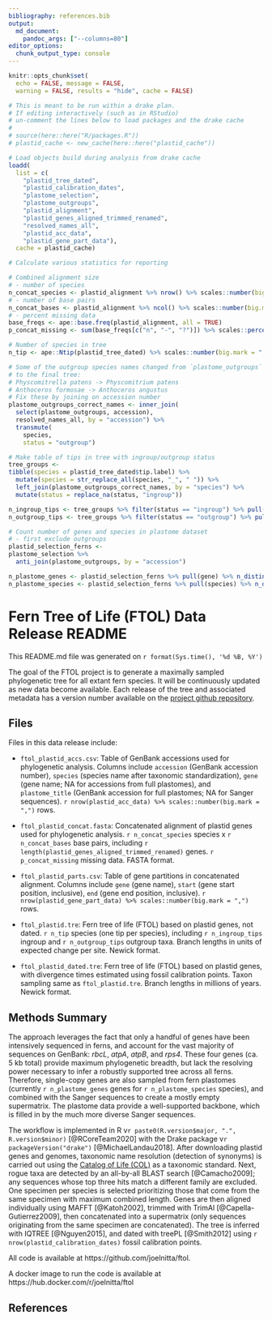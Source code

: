 ```yaml
---
bibliography: references.bib
output: 
  md_document:
    pandoc_args: ["--columns=80"]
editor_options:
  chunk_output_type: console
---
```


```r
knitr::opts_chunk$set(
  echo = FALSE, message = FALSE,
  warning = FALSE, results = "hide", cache = FALSE)

# This is meant to be run within a drake plan.
# If editing interactively (such as in RStudio)
# un-comment the lines below to load packages and the drake cache
# 
# source(here::here("R/packages.R"))
# plastid_cache <- new_cache(here::here("plastid_cache"))

# Load objects build during analysis from drake cache
loadd(
  list = c(
    "plastid_tree_dated",
    "plastid_calibration_dates",
    "plastome_selection",
    "plastome_outgroups",
    "plastid_alignment",
    "plastid_genes_aligned_trimmed_renamed",
    "resolved_names_all",
    "plastid_acc_data",
    "plastid_gene_part_data"),
  cache = plastid_cache)

```

```r
# Calculate various statistics for reporting

# Combined alignment size
# - number of species
n_concat_species <- plastid_alignment %>% nrow() %>% scales::number(big.mark = ",")
# - number of base pairs
n_concat_bases <- plastid_alignment %>% ncol() %>% scales::number(big.mark = ",")
# - percent missing data
base_freqs <- ape::base.freq(plastid_alignment, all = TRUE)
p_concat_missing <- sum(base_freqs[c("n", "-", "?")]) %>% scales::percent(accuracy = 0.01)

# Number of species in tree
n_tip <- ape::Ntip(plastid_tree_dated) %>% scales::number(big.mark = ",")

# Some of the outgroup species names changed from `plastome_outgroups` data
# to the final tree:
# Physcomitrella patens -> Physcomitrium patens
# Anthoceros formosae -> Anthoceros angustus
# Fix these by joining on accession number
plastome_outgroups_correct_names <- inner_join(
  select(plastome_outgroups, accession), 
  resolved_names_all, by = "accession") %>%
  transmute(
    species,
    status = "outgroup")

# Make table of tips in tree with ingroup/outgroup status
tree_groups <-
tibble(species = plastid_tree_dated$tip.label) %>%
  mutate(species = str_replace_all(species, "_", " ")) %>%
  left_join(plastome_outgroups_correct_names, by = "species") %>%
  mutate(status = replace_na(status, "ingroup"))

n_ingroup_tips <- tree_groups %>% filter(status == "ingroup") %>% pull(species) %>% n_distinct() %>% scales::number(big.mark = ",")
n_outgroup_tips <- tree_groups %>% filter(status == "outgroup") %>% pull(species) %>% n_distinct() %>% scales::number(big.mark = ",")

# Count number of genes and species in plastome dataset
# - first exclude outgroups
plastid_selection_ferns <-
plastome_selection %>%
  anti_join(plastome_outgroups, by = "accession")

n_plastome_genes <- plastid_selection_ferns %>% pull(gene) %>% n_distinct()
n_plastome_species <- plastid_selection_ferns %>% pull(species) %>% n_distinct()
```

# Fern Tree of Life (FTOL) Data Release README

This README.md file was generated on `r format(Sys.time(), '%d %B, %Y')`

The goal of the FTOL project is to generate a maximally sampled phylogenetic tree for all extant fern species. It will be continuously updated as new data become available. Each release of the tree and associated metadata has a version number available on the [project github repository](https://github.com/joelnitta/ftol).

## Files

Files in this data release include:

- `ftol_plastid_accs.csv`: Table of GenBank accessions used for phylogenetic analysis. Columns include `accession` (GenBank accession number), `species` (species name after taxonomic standardization), `gene` (gene name; NA for accessions from full plastomes), and `plastome_title` (GenBank accession for full plastomes; NA for Sanger sequences). `r nrow(plastid_acc_data) %>% scales::number(big.mark = ",")` rows.

- `ftol_plastid_concat.fasta`: Concatenated alignment of plastid genes used for phylogenetic analysis. `r n_concat_species` species x `r n_concat_bases` base pairs, including `r length(plastid_genes_aligned_trimmed_renamed)` genes. `r p_concat_missing` missing data. FASTA format.

- `ftol_plastid_parts.csv`: Table of gene partitions in concatenated alignment. Columns include `gene` (gene name), `start` (gene start position, inclusive), `end` (gene end position, inclusive). `r nrow(plastid_gene_part_data) %>% scales::number(big.mark = ",")` rows.

- `ftol_plastid.tre`: Fern tree of life (FTOL) based on plastid genes, not dated. `r n_tip` species (one tip per species), including `r n_ingroup_tips` ingroup and `r n_outgroup_tips` outgroup taxa. Branch lengths in units of expected change per site. Newick format.

- `ftol_plastid_dated.tre`: Fern tree of life (FTOL) based on plastid genes, with divergence times estimated using fossil calibration points. Taxon sampling same as `ftol_plastid.tre`. Branch lengths in millions of years. Newick format.

## Methods Summary

The approach leverages the fact that only a handful of genes have been intensively sequenced in ferns, and account for the vast majority of sequences on GenBank: *rbcL*, *atpA*, *atpB*, and *rps4*. These four genes (ca. 5 kb total) provide maximum phylogenetic breadth, but lack the resolving power necessary to infer a robustly supported tree across all ferns. Therefore, single-copy genes are also sampled from fern plastomes (currently `r n_plastome_genes` genes for `r n_plastome_species` species), and combined with the Sanger sequences to create a mostly empty supermatrix. The plastome data provide a well-supported backbone, which is filled in by the much more diverse Sanger sequences.

The workflow is implemented in R v`r paste0(R.version$major, ".", R.version$minor)` [@RCoreTeam2020] with the Drake package v`r packageVersion("drake")` [@MichaelLandau2018]. After downloading plastid genes and genomes, taxonomic name resolution (detection of synonyms) is carried out using the [Catalog of Life (COL)](https://www.catalogueoflife.org/) as a taxonomic standard. Next, rogue taxa are detected by an all-by-all BLAST search [@Camacho2009]; any sequences whose top three hits match a different family are excluded. One specimen per species is selected prioritizing those that come from the same specimen with maximum combined length. Genes are then aligned individually using MAFFT [@Katoh2002], trimmed with TrimAl [@Capella-Gutierrez2009], then concatenated into a supermatrix (only sequences originating from the same specimen are concatenated). The tree is inferred with IQTREE [@Nguyen2015], and dated with treePL [@Smith2012] using `r nrow(plastid_calibration_dates)` fossil calibration points.

All code is available at https://github.com/joelnitta/ftol.

A docker image to run the code is available at https://hub.docker.com/r/joelnitta/ftol

## References

